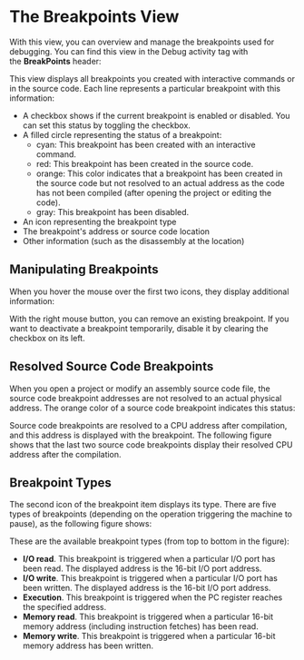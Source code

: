 
# The Breakpoints View

With this view, you can overview and manage the breakpoints used for debugging. You can find this view in the Debug activity tag with the **BreakPoints** header:

<ClickableImage src="/images/working-with-ide/bp-view.png" width="384" />

This view displays all breakpoints you created with interactive commands or in the source code. Each line represents a particular breakpoint with this information:
- A checkbox shows if the current breakpoint is enabled or disabled. You can set this status by toggling the checkbox.
- A filled circle representing the status of a breakpoint:
  - cyan: This breakpoint has been created with an interactive command.
  - red: This breakpoint has been created in the source code.
  - orange: This color indicates that a breakpoint has been created in the source code but not resolved to an actual address as the code has not been compiled (after opening the project or editing the code).
  - gray: This breakpoint has been disabled.
- An icon representing the breakpoint type
- The breakpoint's address or source code location
- Other information (such as the disassembly at the location)

## Manipulating Breakpoints

When you hover the mouse over the first two icons, they display additional information:

<ClickableImage src="/images/working-with-ide/bp-explain.png" width="384" />

With the right mouse button, you can remove an existing breakpoint. If you want to deactivate a breakpoint temporarily, disable it by clearing the checkbox on its left.

## Resolved Source Code Breakpoints

When you open a project or modify an assembly source code file, the source code breakpoint addresses are not resolved to an actual physical address. The orange color of a source code breakpoint indicates this status:

<ClickableImage src="/images/working-with-ide/bp-not-resolved.png" width="384" />

Source code breakpoints are resolved to a CPU address after compilation, and this address is displayed with the breakpoint. The following figure shows that the last two source code breakpoints display their resolved CPU address after the compilation.

<ClickableImage src="/images/working-with-ide/bp-resolved.png" width="384" />

## Breakpoint Types

The second icon of the breakpoint item displays its type. There are five types of breakpoints (depending on the operation triggering the machine to pause), as the following figure shows:

<ClickableImage src="/images/working-with-ide/bp-types.png" width="128" />

These are the available breakpoint types (from top to bottom in the figure):
- **I/O read**. This breakpoint is triggered when a particular I/O port has been read. The displayed address is the 16-bit I/O port address.
- **I/O write**. This breakpoint is triggered when a particular I/O port has been written. The displayed address is the 16-bit I/O port address.
- **Execution**. This breakpoint is triggered when the PC register reaches the specified address.
- **Memory read**. This breakpoint is triggered when a particular 16-bit memory address (including instruction fetches) has been read. 
- **Memory write**. This breakpoint is triggered when a particular 16-bit memory address has been written. 
